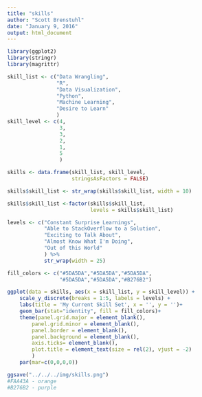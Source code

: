 ```yaml
---
title: "skills"
author: "Scott Brenstuhl"
date: "January 9, 2016"
output: html_document
---
```


```r
library(ggplot2)
library(stringr)
library(magrittr)

skill_list <- c("Data Wrangling",
                "R",
                "Data Visualization",
                "Python",
                "Machine Learning",
                "Desire to Learn"
                )
skill_level <- c(4,
                 3,
                 3,
                 2,
                 1,
                 5
                 )

skills <- data.frame(skill_list, skill_level, 
                     stringsAsFactors = FALSE)

skills$skill_list <- str_wrap(skills$skill_list, width = 10)

skills$skill_list <-factor(skills$skill_list, 
                           levels = skills$skill_list)

levels <- c("Constant Surprise Learnings", 
            "Able to StackOverflow to a Solution",
            "Exciting to Talk About",
            "Almost Know What I'm Doing",
            "Out of this World"
            ) %>%
            str_wrap(width = 25)

fill_colors <- c("#5DA5DA","#5DA5DA","#5DA5DA",
                 "#5DA5DA","#5DA5DA","#B276B2")

ggplot(data = skills, aes(x = skill_list, y = skill_level)) +
    scale_y_discrete(breaks = 1:5, labels = levels) +
    labs(title = 'My Current Skill Set', x = '', y = '')+
    geom_bar(stat="identity", fill = fill_colors)+
    theme(panel.grid.major = element_blank(),
        panel.grid.minor = element_blank(),
        panel.border = element_blank(),
        panel.background = element_blank(),
        axis.ticks= element_blank(),
        plot.title = element_text(size = rel(2), vjust = -2)
        )
    par(mar=c(0,0,0,0))

ggsave("../../../img/skills.png")
#FAA43A - orange
#B276B2 - purple
```

